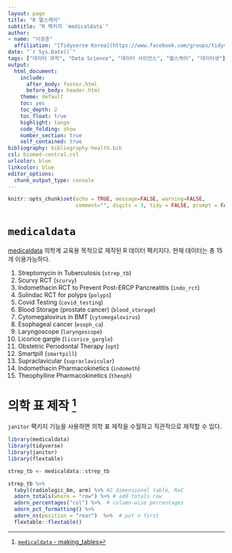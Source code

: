 ```yaml
---
layout: page
title: "R 헬스케어"
subtitle: "R 팩키지 `medicaldata`"
author:
- name: "이광춘"
  affiliation: "[Tidyverse Korea](https://www.facebook.com/groups/tidyverse/)"
date: "`r Sys.Date()`"
tags: ["데이터 과학", "Data Science", "데이터 사이언스", "헬스케어", "데이터셋"]
output:
  html_document: 
    include:
      after_body: footer.html
      before_body: header.html
    theme: default
    toc: yes
    toc_depth: 2
    toc_float: true
    highlight: tango
    code_folding: show
    number_section: true
    self_contained: true
bibliography: bibliography-health.bib
csl: biomed-central.csl
urlcolor: blue
linkcolor: blue
editor_options: 
  chunk_output_type: console
---
```


```r
knitr::opts_chunk$set(echo = TRUE, message=FALSE, warning=FALSE,
                      comment="", digits = 3, tidy = FALSE, prompt = FALSE, fig.align = 'center')

```


# `medicaldata` {#medicaldata}

[medicaldata](https://github.com/higgi13425/medicaldata/) 의학계 교육용 목적으로 제작된 R 데이터 팩키지다. 현재 데이터는 총 15개 이용가능하다.

1. Streptomycin in Tuberculosis (`strep_tb`)
1. Scurvy RCT (`scurvy`)
1. Indomethacin RCT to Prevent Post-ERCP Pancreatitis (`indo_rct`)
1. Sulindac RCT for polyps (`polyps`)
1. Covid Testing (`covid_testing`)
1. Blood Storage (prostate cancer) (`blood_storage`)
1. Cytomegalovirus in BMT (`cytomegalovirus`)
1. Esophageal cancer (`esoph_ca`)
1. Laryngoscope (`laryngoscope`)
1. Licorice gargle (`licorice_gargle`)
1. Obstetric Periodontal Therapy (`opt`)
1. Smartpill (`smartpill`)
1. Supraclavicular (`supraclavicular`)
1. Indomethacin Pharmacokinetics (`indometh`)
1. Theophylline Pharmacokinetics (`theoph`)

# 의학 표 제작 [^janitor-table] {#medical-table}

[^janitor-table]: [`medicaldata` - making_tables](https://higgi13425.github.io/medicaldata/articles/making_tables.html)

`janitor` 팩키지 기능을 사용하면 의학 표 제작을 수월하고 직관적으로 제작할 수 있다.

```r
library(medicaldata)
library(tidyverse)
library(janitor)
library(flextable)

strep_tb <- medicaldata::strep_tb

strep_tb %>% 
  tabyl(radiologic_6m, arm) %>% #2 dimensional table, RxC
  adorn_totals(where = "row") %>% # add totals row
  adorn_percentages("col") %>%  # column-wise percentages
  adorn_pct_formatting() %>% 
  adorn_ns(position = "rear")  %>%  # put n first
  flextable::flextable()
```




